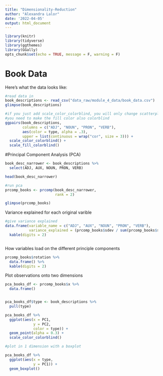 ```yaml
---
title: "Dimensionality-Reduction"
author: "Alexandra Lalor"
date: '2022-04-05'
output: html_document
---
```


```r
library(knitr)
library(tidyverse)
library(ggthemes)
library(GGally)
opts_chunk$set(echo = TRUE, message = F, warning = F)
```

# Book Data

Here's what the data looks like:
```r
#read data in
book_descriptions <- read_csv("data_raw/module_4_data/book_data.csv")
glimpse(book_descriptions)
```

```r
#if you just add scale_color_colorblind, you will only change scatterplot colors
#you need to make the fill color also colorblind
ggpairs(book_descriptions,
        columns = c("ADJ", "NOUN", "PRON", "VERB"),
        aes(color = type, alpha = .3),
        upper = list(continuous = wrap("cor", size = 3))) +
  scale_color_colorblind() +
  scale_fill_colorblind()
```
#Principal Component Analysis (PCA)

```r
book_desc_narrower <- book_descriptions %>% 
  select(ADJ, AUX, NOUN, PRON, VERB)

head(book_desc_narrower)

#run pca
prcomp_books <- prcomp(book_desc_narrower,
                       rank = 2)

glimpse(prcomp_books)
```

Variance explained for each original varible

```r
#give variance explained
data.frame(variable_name = c("ADJ", "AUX", "NOUN", "PRON", "VERB"),
           variance_explained = (prcomp_books$sdev / sum(prcomp_books$sdev))) %>% 
  kable(digits = 2)



```

How variables load on the different principle components

```r
prcomp_books$rotation %>% 
  data.frame() %>% 
  kable(digits = 2)
```

Plot observations onto two dimensions
```r
pca_books_df <- prcomp_books$x %>%
  data.frame()


pca_books_df$type <- book_descriptions %>% 
  pull(type)

pca_books_df %>% 
  ggplot(aes(x = PC1,
             y = PC2,
             color = type)) +
  geom_point(alpha = 0.3) +
  scale_color_colorblind()
```

```r
#plot in 1 dimension with a boxplot

pca_books_df %>% 
  ggplot(aes(x = type,
             y = PC1)) +
  geom_boxplot()
```

